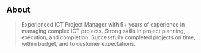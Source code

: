## About

> Experienced ICT Project Manager with 5+ years of experience in managing complex ICT projects. Strong skills in project planning, execution, and completion. Successfully completed projects on time, within budget, and to customer expectations.

